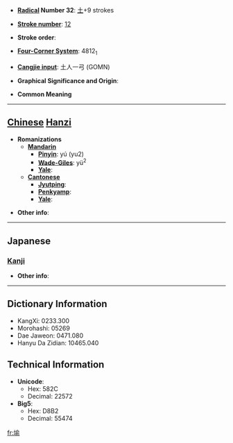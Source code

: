 * '''[[Wiktionary:Chinese radical index| Radical]] Number 32''': [[Wiktionary:Chinese radical index 土|土]]+9 strokes

* '''[[Wiktionary:Chinese total strokes index|Stroke number]]''': [[Wiktionary:Chinese total strokes index 12|12]]

* '''Stroke order''': 

* '''[[Wiktionary:Chinese four corner index|Four-Corner System]]''': 4812<sub>1</sub>

* '''[[Wiktionary:Chinese Cangjie index|Cangjie input]]''': 土人一弓 (GOMN)

* '''Graphical Significance and Origin''': 

* '''Common Meaning'''

----

== [[Chinese]] [[Hanzi]] ==

* '''Romanizations'''
** '''[[Mandarin]]'''
*** '''[[Pinyin]]''': yú (yu2)
*** '''[[Wade-Giles]]''': yü<sup>2</sup>
*** '''[[Yale]]''': 
** '''[[Cantonese]]'''
*** '''[[Jyutping]]''':
*** '''[[Penkyamp]]''': 
*** '''[[Yale]]''': 

* '''Other info''': 

----

==Japanese==
===[[Kanji]]===
{{kanji|on readings=[[ゆ]] (yu)
|kun readings=[[つか]] (tsuka)
}}

* '''Other info''':  

----

== Dictionary Information ==

* KangXi: 0233.300
* Morohashi: 05269
* Dae Jaweon: 0471.080
* Hanyu Da Zidian: 10465.040

== Technical Information ==

* '''Unicode''':
** Hex: 582C
** Decimal: 22572
* '''Big5''':
** Hex: D8B2
** Decimal: 55474

[[fr:堬]]
